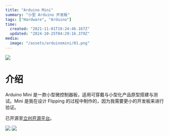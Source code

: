 ```yaml
---
title: "Arduino Mini"
summary: "小型 Arduino 开发板"
tags: ["Hardware", "Arduino"]
time:
  created: "2021-11-01T19:24:46.167Z"
  updated: "2024-10-25T04:29:16.379Z"
media:
  image: "/assets/arduinomini/01.png"
---
```

<Image src='/assets/arduinomini/01.png'/>

# 介绍

Arduino Mini 是一款小型微控制器板，适用可穿戴与小型化产品原型搭建与测试。Mini 是我在设计 Flipping 的过程中制作的，因为我需要更小的开发板来进行验证。

已开源至[立创开源平台](https://oshwhub.com/camcyano/arduinomini)。


<Image src='/assets/arduinomini/02.png'/>
<Image src='/assets/arduinomini/03.png'/>